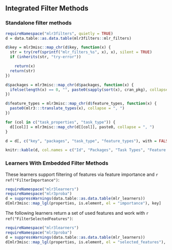 ## Integrated Filter Methods {#list-filters}

### Standalone filter methods {#fs-filter-list}

```r
requireNamespace("mlr3filters", quietly = TRUE)
d = data.table::as.data.table(mlr3filters::mlr_filters)

d$key = mlr3misc::map_chr(d$key, function(x) {
  str = try(ref(sprintf("mlr_filters_%s", x), x), silent = TRUE)
  if (inherits(str, "try-error"))

    return(x)
  return(str)
})

d$packages = mlr3misc::map_chr(d$packages, function(x) {
  ifelse(length(x) == 0, "", paste0(sapply(sort(x), cran_pkg), collapse = ", "))
})

d$feature_types = mlr3misc::map_chr(d$feature_types, function(x) {
  paste0(mlr3:::translate_types(x), collapse = ", ")
})

for (col in c("task_properties", "task_type")) {
  d[[col]] = mlr3misc::map_chr(d[[col]], paste0, collapse = ", ")
}

d = d[, c("key", "packages", "task_type", "feature_types"), with = FALSE]

knitr::kable(d, col.names = c("Id", "Packages", "Task Types", "Feature Types"))
```

### Learners With Embedded Filter Methods {#fs-filter-embedded-list}

These learners support filtering of features via feature importance and `r ref("FilterImportance")`:

```r
requireNamespace("mlr3learners")
requireNamespace("mlr3proba")
d = suppressWarnings(data.table::as.data.table(mlr_learners))
d[mlr3misc::map_lgl(properties, is.element, el = "importance"), key]
```


The following learners return a set of used features and work with `r ref("FilterSelectedFeatures")`:

```r
requireNamespace("mlr3learners")
requireNamespace("mlr3proba")
d = suppressWarnings(data.table::as.data.table(mlr_learners))
d[mlr3misc::map_lgl(properties, is.element, el = "selected_features"), key]
```
